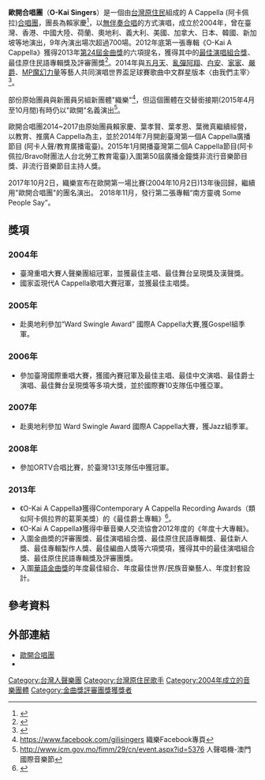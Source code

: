{{藝人
| 姓名 = 歐開合唱團
| 類型 = 組合
| 圖片 = 
| 圖片尺寸 = 
| 圖片簡介 = 
| 原名 = 
| 外文名 =
| 外文 = 
| 羅馬拼音 = 
| 英文名 = O-Kai Singers
| 綽號 =
| 其他藝名 =
| 國籍 = {{ROC}}
| 音樂類型 =  [[無伴奏合唱|無伴奏合唱]]<br/>[[爵士|爵士]]<br/>[[流行音樂|流行音樂]]
| 演奏樂器 = 
| 出身地 = {{TWN}}
| 出道作 = 《'''O-Kai A Cappella'''》
| 出道日期 = 2012年
| 代表作 = 
| 活躍年代 = 2004年─至今
| 唱片公司 = [[歐開文化創意股份有限公司|歐開文化創意股份有限公司]]
| 經紀公司 =
| 網站 = www.okaisingers.com
| 相關團體 = 
| awards = [[第24屆金曲獎|第24屆金曲獎]][[最佳演唱組合獎_(金曲獎)|最佳演唱組合獎]]、最佳原住民語專輯獎、評審團獎
| IMDb = 
| 現任成員 = 
| 過往成員 = 
}}
'''歐開合唱團'''（'''O-Kai Singers'''）是一個由[[台灣原住民|台灣原住民]]組成的 A Cappella (阿卡佩拉)[[合唱團|合唱團]]，團長為賴家慶<ref>{{cite news|author=林怡秀、游鎮槐|title=歐開師生抱３獎 下張專輯壓力大|url=http://news.chinatimes.com/focus/501013786/112013070700016.html|work=中國時報|date=2013-07-07|accessdate=2013-09-19|deadurl=yes|archiveurl=https://web.archive.org/web/20130715090641/http://news.chinatimes.com/focus/501013786/112013070700016.html|archivedate=2013-07-15}}</ref>，以[[無伴奏合唱|無伴奏合唱]]的方式演唱，成立於2004年，曾在臺灣、香港、中國大陸、荷蘭、奧地利、義大利、美國、加拿大、日本、韓國、新加坡等地演出，9年內演出場次超過700場。2012年底第一張專輯《O-Kai A Cappella》獲得2013年[[第24屆金曲獎|第24屆金曲獎]]的六項提名，獲得其中的[[最佳演唱組合獎_(金曲獎)|最佳演唱組合獎]]、最佳原住民語專輯獎及評審團獎<ref>{{cite news
 |author= 吳岱穎
 |title= 台灣3大阿卡貝拉團體重新詮釋台灣各年代流行音樂
 |url= http://newnet.tw/Newsletter/Comment.aspx?Iinfo=5&iNumber=6670
 |work= 新網報
 |publisher= 新網新聞網
 |date= 2013-09-11
 |accessdate= 2013-09-19
 |archive-date= 2020-07-09
 |archive-url= https://web.archive.org/web/20200709164339/https://newnet.tw/Newsletter/Comment.aspx?Iinfo=5&iNumber=6670
 |dead-url= no
 }}</ref>。2014年與[[五月天|五月天]]、[[亂彈阿翔|亂彈阿翔]]、[[白安|白安]]、[[家家|家家]]、[[嚴爵|嚴爵]]、[[MP魔幻力量|MP魔幻力量]]等藝人共同演唱世界盃足球賽歌曲中文群星版本〈由我們主宰〉<ref>{{cite news
 |author= 
 |title= 趕搭世足熱！ 五月天新歌MV熱血曝光
 |url= http://video.n.yam.com/20140628386015/%E8%B6%95%E6%90%AD%E4%B8%96%E8%B6%B3%E7%86%B1%EF%BC%81%20%E4%BA%94%E6%9C%88%E5%A4%A9%E6%96%B0%E6%AD%8CMV%E7%86%B1%E8%A1%80%E6%9B%9D%E5%85%89
 |work= 
 |publisher= TVBS
 |date= 2014年6月28日
 |accessdate= 2014-06-28
 |archive-date= 2016-04-12
 |archive-url= https://web.archive.org/web/20160412063350/http://video.n.yam.com/20140628386015/%E8%B6%95%E6%90%AD%E4%B8%96%E8%B6%B3%E7%86%B1%EF%BC%81%20%E4%BA%94%E6%9C%88%E5%A4%A9%E6%96%B0%E6%AD%8CMV%E7%86%B1%E8%A1%80%E6%9B%9D%E5%85%89
 |dead-url= no
 }}</ref>。

部份原始團員與新團員另組新團體"織樂"<ref>https://www.facebook.com/gilisingers {{Wayback|url=https://www.facebook.com/gilisingers |date=20200709164331 }} 織樂Facebook專頁</ref>，但這個團體在交替銜接期(2015年4月至10月間)有時仍以"歐開"名義演出<ref>http://www.icm.gov.mo/fimm/29/cn/event.aspx?id=5376 {{Wayback|url=http://www.icm.gov.mo/fimm/29/cn/event.aspx?id=5376 |date=20200709164340 }} 人聲唱機-澳門國際音樂節</ref>。

歐開合唱團2014~2017由原始團員賴家慶、葉孝賢、葉孝恩、葉微真繼續經營，以教育、推廣A Cappella為主，並於2014年7月開創臺灣第一個A Cappella廣播節目 (阿卡人聲/教育廣播電臺)。2015年1月開播臺灣第二個A Cappella節目(阿卡佩拉/Bravo財團法人台北勞工教育電臺)入圍第50屆廣播金鐘獎非流行音樂節目獎、非流行音樂節目主持人獎。

2017年10月2日，織樂宣布在歐開第一場比賽(2004年10月2日)13年後回歸，繼續用"歐開合唱團"的團名演出。
2018年11月，發行第二張專輯“南方靈魂 Some People Say”。



==獎項==
===2004年===
*臺灣重唱大賽人聲樂團組冠軍，並獲最佳主唱、最佳舞台呈現獎及漢聲獎。
*國家盃現代A Cappella歌唱大賽冠軍，並獲最佳主唱獎。

===2005年===
*赴奧地利參加“Ward Swingle Award” 國際A Cappella大賽,獲Gospel組季軍。
===2006年===
*參加臺灣國際重唱大賽，獲國內賽冠軍及最佳主唱、最佳中文演唱、最佳爵士演唱、最佳舞台呈現獎等多項大獎，並於國際賽10支隊伍中獲亞軍。
===2007年===
*赴奧地利參加 Ward Swingle Award 國際A Cappella大賽，獲Jazz組季軍。
===2008年===
*參加ORTV合唱比賽，於臺灣131支隊伍中獲冠軍。
===2013年===
*《O-Kai A Cappella》獲得{{link-en|美國CASA|Contemporary A Cappella Society}}Contemporary A Cappella Recording Awards（類似阿卡佩拉界的葛萊美獎）的《最佳爵士專輯》<ref>{{Cite web |url=http://www.casa.org/cara2013w |title=2013 Contemporary A Cappella Recording Award Winners |accessdate=2013-09-19 |archive-date=2013-07-25 |archive-url=https://web.archive.org/web/20130725012229/http://www.casa.org/cara2013w |dead-url=no }}</ref>。
*《O-Kai A Cappella》獲得中華音樂人交流協會2012年度的《年度十大專輯》。
*入圍金曲奬的評審團獎、最佳演唱組合獎、最佳原住民語專輯獎、最佳新人獎、最佳專輯製作人獎、最佳編曲人獎等六項奬項，獲得其中的最佳演唱組合獎、最佳原住民語專輯獎及評審團獎。
*入圍[[華語金曲獎|華語金曲獎]]的年度最佳組合、年度最佳世界/民族音樂藝人、年度封套設計。

==參考資料==
{{reflist}}

==外部連結==
*[http://www.okaisingers.com/ 歐開合唱團] {{Wayback|url=http://www.okaisingers.com/ |date=20140222142840 }}
*{{Facebook|okaisingers/}}

{{Golden-Melody-Group}}
{{Golden-Melody-Album-Indigenous}}
{{Golden-Melody-Jury}}
[[Category:台灣人聲樂團|Category:台灣人聲樂團]]
[[Category:台灣原住民歌手|Category:台灣原住民歌手]]
[[Category:2004年成立的音樂團體|Category:2004年成立的音樂團體]]
[[Category:金曲獎評審團獎獲獎者|Category:金曲獎評審團獎獲獎者]]